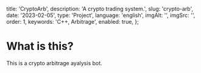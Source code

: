   title: 'CryptoArb',
  description: 'A crypto trading system.',
  slug: 'crypto-arb',
  date: '2023-02-05',
  type: 'Project',
  language: 'english',
  imgAlt: '',
  imgSrc: '',
  order: 1,
  keywords: 'C++, Arbitrage',
  enabled: true,
};

# What is this?

This is a crypto arbitrage ayalysis bot.
